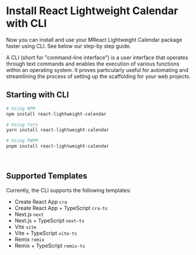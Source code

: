 # Install React Lightweight Calendar with CLI

Now you can install and use your MReact Lightweight Calendar package faster using CLI. See below our step-by step guide.

A CLI (short for "command-line interface") is a user interface that operates through text commands and enables the execution of various functions within an operating system. It proves particularly useful for automating and streamlining the process of setting up the scaffolding for your web projects.
<br />

## Starting with CLI

<span id="starting-with-cli" className="scroll-mt-48" />


```bash
# Using NPM
npm install react-lightweight-calendar

# Using Yarn
yarn install react-lightweight-calendar

# Using PNPM
pnpm install react-lightweight-calendar
```

<br />


## Supported Templates


Currently, the CLI supports the following templates:

- Create React App `cra`
- Create React App + TypeScript `cra-ts`
- Next.js `next`
- Next.js + TypeScript `next-ts`
- Vite `vite`
- Vite + TypeScript `vite-ts`
- Remix `remix`
- Remix + TypeScript `remix-ts`
